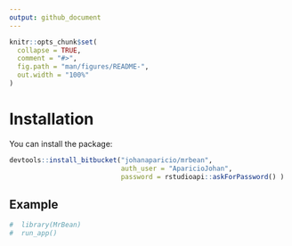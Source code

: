 ---
output: github_document
---

<!-- README.md is generated from README.Rmd. Please edit that file -->

```{r, include = FALSE}
knitr::opts_chunk$set(
  collapse = TRUE,
  comment = "#>",
  fig.path = "man/figures/README-",
  out.width = "100%"
)
```


# Installation

You can install the package:

``` r
devtools::install_bitbucket("johanaparicio/mrbean", 
                            auth_user = "AparicioJohan", 
                            password = rstudioapi::askForPassword() )
```

## Example


```{r example}
#  library(MrBean)
#  run_app()
```

